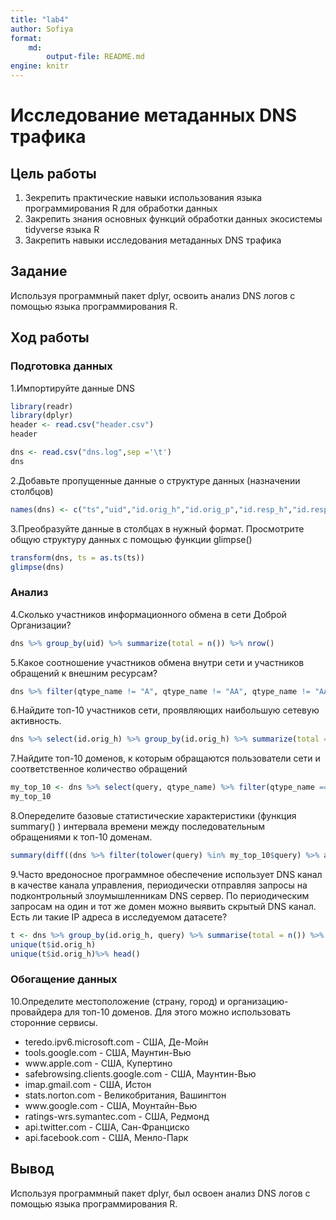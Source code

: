 ```yaml
---
title: "lab4"
author: Sofiya
format: 
    md:
        output-file: README.md
engine: knitr
---
```


# Исследование метаданных DNS трафика

## Цель работы

1.  Зекрепить практические навыки использования языка программирования R для обработки данных
2.  Закрепить знания основных функций обработки данных экосистемы tidyverse языка R
3.  Закрепить навыки исследования метаданных DNS трафика

## Задание

Используя программный пакет dplyr, освоить анализ DNS логов с помощью языка программирования R.

## Ход работы

### Подготовка данных

1.Импортируйте данные DNS

```r
library(readr)
library(dplyr)
header <- read.csv("header.csv")
header
```

```r
dns <- read.csv("dns.log",sep ='\t')
dns
```


2.Добавьте пропущенные данные о структуре данных (назначении столбцов)

```r
names(dns) <- c("ts","uid","id.orig_h","id.orig_p","id.resp_h","id.resp_p","proto","trans_id","query","qclass","qclass_name","qtype","qtype_name","rcode","rcode_name","AA","TC", "RD","RA","Z","answers","TTLs","rejected")
```

3.Преобразуйте данные в столбцах в нужный формат. Просмотрите общую структуру данных с помощью функции glimpse()

```r
transform(dns, ts = as.ts(ts))
glimpse(dns)
```

### Анализ

4.Сколько участников информационного обмена в сети Доброй Организации?

```r
dns %>% group_by(uid) %>% summarize(total = n()) %>% nrow()
```

5.Какое соотношение участников обмена внутри сети и участников обращений к внешним ресурсам?

```r
dns %>% filter(qtype_name != "A", qtype_name != "AA", qtype_name != "AAA", qtype_name != "AAAA") %>% group_by(uid) %>% summarize(total = n()) %>% nrow() / dns %>% filter(qtype_name == "A"|qtype_name == "AA"| qtype_name == "AAA" | qtype_name == "AAAA") %>% group_by(uid) %>% summarize(total = n()) %>% nrow()
```

6.Найдите топ-10 участников сети, проявляющих наибольшую сетевую активность.

```r
dns %>% select(id.orig_h) %>% group_by(id.orig_h) %>% summarize(total = n()) %>% arrange(desc(total)) %>% head(10)
```

7.Найдите топ-10 доменов, к которым обращаются пользователи сети и соответственное количество обращений

```r
my_top_10 <- dns %>% select(query, qtype_name) %>% filter(qtype_name == "A"|qtype_name == "AA"| qtype_name == "AAA" | qtype_name == "AAAA") %>% group_by(query) %>% summarize(total = n()) %>% arrange(desc(total)) %>% head(10)
my_top_10
```

8.Опеределите базовые статистические характеристики (функция summary() ) интервала времени между последовательным обращениями к топ-10 доменам.

```r
summary(diff((dns %>% filter(tolower(query) %in% my_top_10$query) %>% arrange(ts))$ts))
```

9.Часто вредоносное программное обеспечение использует DNS канал в качестве канала управления, периодически отправляя запросы на подконтрольный злоумышленникам DNS сервер. По периодическим запросам на один и тот же домен можно выявить скрытый DNS канал. Есть ли такие IP адреса в исследуемом датасете?

```r
t <- dns %>% group_by(id.orig_h, query) %>% summarise(total = n()) %>% filter(total > 1)
unique(t$id.orig_h)
unique(t$id.orig_h)%>% head()
```

### Обогащение данных

10.Определите местоположение (страну, город) и организацию-провайдера для топ-10 доменов. Для этого можно использовать сторонние сервисы.

- teredo.ipv6.microsoft.com - США, Де-Мойн
- tools.google.com - США, Маунтин-Вью
- www.apple.com - США, Купертино
- safebrowsing.clients.google.com - США, Маунтин-Вью
- imap.gmail.com - США, Истон
- stats.norton.com - Великобритания, Вашингтон
- www.google.com - США, Моунтайн-Вью
- ratings-wrs.symantec.com - США, Редмонд
- api.twitter.com - США, Сан-Франциско
- api.facebook.com - США, Менло-Парк

## Вывод

Используя программный пакет dplyr, был освоен анализ
DNS логов с помощью языка программирования R.
